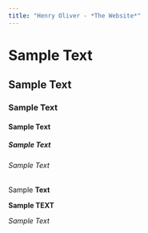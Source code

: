 ```yaml
---
title: "Henry Oliver - *The Website*"
---
```


# Sample Text

## Sample Text

### Sample Text

#### Sample Text

##### Sample Text

###### Sample *Text*

####### Sample **Text**

**Sample TEXT**

*Sample Text*

```r


```
